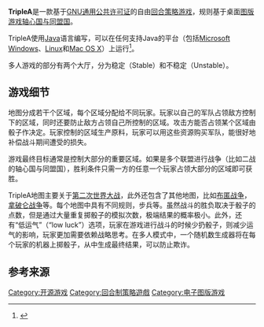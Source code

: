 {{NoteTA
| G1=IT
}}
{{Infobox software
| name                   = TripleA
| title                  = TripleA
| logo                   = <!-- [[File:|File:]] -->
| screenshot             = <!-- [[File:|File:]] -->
| caption                = 截图中的Battle Odds Calculator
| collapsible            = 
| author                 = Sean Bridges
| developer              = Kevin Comcowich (ComradeKev)、Mark Christopher Duncan (Veqryn)、Wisconsin
| released               = <!-- {{Start date|YYYY|MM|DD|df=yes/no}} -->{{Start date and age|2001|10|1|br=yes}}
| discontinued           = 
| latest release version = 1.8.0.3
| latest release date    = <!-- {{Start date and age|YYYY|MM|DD|df=yes/no}} -->{{Start date and age|2014|3|22|br=yes}}
| latest preview version = 
| latest preview date    = <!-- {{Start date and age|YYYY|MM|DD|df=yes/no}} -->
| frequently updated     = <!-- DO NOT include this parameter unless you know what it does -->
| programming language   = [[Java|Java]]
| operating system       = Microsoft Windows、Linux和Mac OS X等支持Java的平台
| platform               = 
| size                   = 344.8 [[百万字节|MB]]
| language               = 英语
| status                 = 
| genre                  = [[回合策略游戏|回合策略游戏]]
| license                = [[GNU通用公共许可证|GNU通用公共许可证]]
| website                = {{URL|http://triplea.sourceforge.net}}
}}


'''TripleA'''是一款基于[[GNU通用公共许可证|GNU通用公共许可证]]的自由[[回合策略游戏|回合策略游戏]]，规则基于桌面[[图版游戏|图版游戏]][[轴心国与同盟国|轴心国与同盟国]]。

TripleA使用[[Java|Java]]语言编写，可以在任何支持Java的平台（包括[[Microsoft_Windows|Microsoft Windows]]、[[Linux|Linux]]和[[Mac_OS_X|Mac OS X]]）上运行<ref Name=FreewareGenius>{{Cite web |url=http://www.freewaregenius.com/2008/05/15/an-overview-of-free-turn-based-strategy-and-war-games/ |title=TripleA is ranked 2 in 2008 FreewareGenius' ranking of turn based strategy games |accessdate=2015-03-04 |archive-date=2011-07-23 |archive-url=https://web.archive.org/web/20110723130651/http://www.freewaregenius.com/2008/05/15/an-overview-of-free-turn-based-strategy-and-war-games/ |dead-url=no }}</ref>。

多人游戏的部分有两个大厅，分为稳定（Stable）和不稳定（Unstable）。

== 游戏细节 ==
地图分成若干个区域，每个区域分配给不同玩家。玩家以自己的军队占领敌方控制下的区域，同时还要防止敌方占领自己所控制的区域。攻击方能否占领某个区域由骰子作决定。玩家控制的区域生产原料，玩家可以用这些资源购买军队，能很好地补偿战斗期间遭受的损失。 

游戏最终目标通常是控制大部分的重要区域。如果是多个联盟进行战争（比如二战的轴心国与同盟国），胜利条件只需一方的任意一个玩家占领大部分的区域即可获胜。

TripleA地图主要关于[[第二次世界大战|第二次世界大战]]，此外还包含了其他地图，比如[[布匿战争|布匿战争]]，[[拿破仑战争|拿破仑战争]]等。每个地图中具有不同规则，步兵等。虽然战斗的胜负取决于骰子的点数，但是通过大量重复掷骰子的模拟次数，极端结果的概率极小。此外，还有“低运气”（“low luck”）选项，玩家在游戏进行战斗的时候少扔骰子，则减少运气的影响，玩家更加需要依赖战略思考。在多人模式中，一个随机数生成器将在每个玩家的机器上掷骰子，从中生成最终结果，可以防止欺诈。

== 参考来源 ==
{{reflist}}


[[Category:开源游戏|Category:开源游戏]]
[[Category:回合制策略遊戲|Category:回合制策略遊戲]]
[[Category:电子图版游戏|Category:电子图版游戏]]